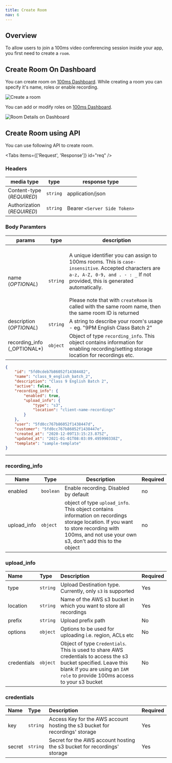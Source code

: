 ```yaml
---
title: Create Room
nav: 6
---
```


## Overview

To allow users to join a 100ms video conferencing session inside your app, you first need to create a `room`.

## Create Room On Dashboard

You can create room on [100ms Dashboard](https://dashboard.100ms.live/create-rooms). While creating a room you can specify it's name, roles or enable recording.

<Image width={2168} height={1212} alt="Create a room" src="/docs/v2/create-a-room.png" />

You can add or modify roles on [100ms Dashboard](https://dashboard.100ms.live/roles).

<Image
    width={2462}
    height={1638}
    alt="Room Details on Dashboard"
    src="/docs/v2/role-dashboard.png"
/>

## Create Room using API

You can use following API to create room.

<PostRequest
    title="Create Room API"
    desp="This endpoint is used to create Room. "
    url="https://prod-in2.100ms.live/api/v2/rooms"
/>

<Tabs items={['Request', 'Response']} id="req" />

<div id="req-0">

### Headers

| media type                       | type     | response type                |
| -------------------------------- | -------- | ---------------------------- |
| Content-type <br/> (_REQUIRED_)  | `string` | application/json             |
| Authorization <br/> (_REQUIRED_) | `string` | Bearer `<Server Side Token>` |

### Body Paramters

| params                              | type     | description                                                                                                                                                                                                                                                                                                          |
| ----------------------------------- | -------- | -------------------------------------------------------------------------------------------------------------------------------------------------------------------------------------------------------------------------------------------------------------------------------------------------------------------- |
| name <br/> (_OPTIONAL_)             | `string` | <br/> A unique identifier you can assign to 100ms rooms. This is `case-insensitive`. Accepted characters are `a-z, A-Z, 0-9, and . - : _` If not provided, this is generated automatically. <br/><br/> Please note that with `createRoom` is called with the same room name, then the same room ID is returned <br/> |
| description <br/> (_OPTIONAL_)      | `string` | A string to describe your room's usage - eg. "9PM English Class Batch 2"                                                                                                                                                                                                                                             |
| recording_info <br/> (\_OPTIONAL\*) | `object` | Object of type `recording_info`. This object contains information for enabling recording/setting storage location for recordings etc.                                                                                                                                                                                |

</div>

<div id="req-1">

<Response res="200: OK" />

```json
{
    "id": "5fd0cdeb7b86052f14384482",
    "name": "class_9_english_batch_2",
    "description": "Class 9 English Batch 2",
    "active": false,
    "recording_info": {
        "enabled": true,
        "upload_info": {
            "type": "s3",
            "location": "client-name-recordings"
        }
    },
    "user": "5fd0cc767b86052f1438447d",
    "customer": "5fd0cc767b86052f1438447e",
    "created_at": "2020-12-09T13:15:23.875Z",
    "updated_at": "2021-01-01T08:03:09.495990338Z",
    "template": "sample-template"
}
```

</div>

---

### recording_info

| Name        | Type      | Description                                                                                                                                                                                     | Required |
| ----------- | --------- | ----------------------------------------------------------------------------------------------------------------------------------------------------------------------------------------------- | -------- |
| enabled     | `boolean` | Enable recording. Disabled by default                                                                                                                                                           | no       |
| upload_info | `object`  | object of type `upload_info`. This object contains information on recordings storage location. If you want to store recording with 100ms, and not use your own s3, don't add this to the object | no       |

### upload_info

| Name        | Type     | Description                                                                                                                                                                                      | Required |
| :---------- | :------- | :----------------------------------------------------------------------------------------------------------------------------------------------------------------------------------------------- | :------- |
| type        | `string` | Upload Destination type. Currently, only `s3` is supported                                                                                                                                       | Yes      |
| location    | `string` | Name of the AWS s3 bucket in which you want to store all recordings                                                                                                                              | Yes      |
| prefix      | `string` | Upload prefix path                                                                                                                                                                               | No       |
| options     | `object` | Options to be used for uploading i.e. region, ACLs etc                                                                                                                                           | No       |
| credentials | `object` | Object of type `Credentials`. This is used to share AWS credentials to access the s3 bucket specified. Leave this blank if you are using an `IAM role` to provide 100ms access to your s3 bucket | No       |

### credentials

| Name   | Type     | Description                                                                  | Required |
| :----- | :------- | :--------------------------------------------------------------------------- | :------- |
| key    | `string` | Access Key for the AWS account hosting the s3 bucket for recordings' storage | Yes      |
| secret | `string` | Secret for the AWS account hosting the s3 bucket for recordings' storage     | Yes      |
